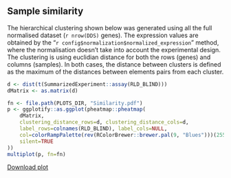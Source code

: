 ## Sample similarity

The hierarchical clustering shown below was generated using all the full normalised dataset (`r nrow(DDS)` genes).
The expression values are obtained by the "`r config$normalization$normalized_expression`" method, where the normalisation doesn't take into account the experimental design.
The clustering is using euclidian distance for both the rows (genes) and columns (samples). In both cases, the distance between clusters is defined as the maximum of the distances between elements pairs from each cluster.

```r
d <- dist(t(SummarizedExperiment::assay(RLD_BLIND)))
dMatrix <- as.matrix(d)

fn <- file.path(PLOTS_DIR, "Similarity.pdf")
p <- ggplotify::as.ggplot(pheatmap::pheatmap(
    dMatrix,
    clustering_distance_rows=d, clustering_distance_cols=d,
    label_rows=colnames(RLD_BLIND), label_cols=NULL,
    col=colorRampPalette(rev(RColorBrewer::brewer.pal(9, "Blues")))(255),
    silent=TRUE
))
multiplot(p, fn=fn)
```

[Download plot](`r fn`)
